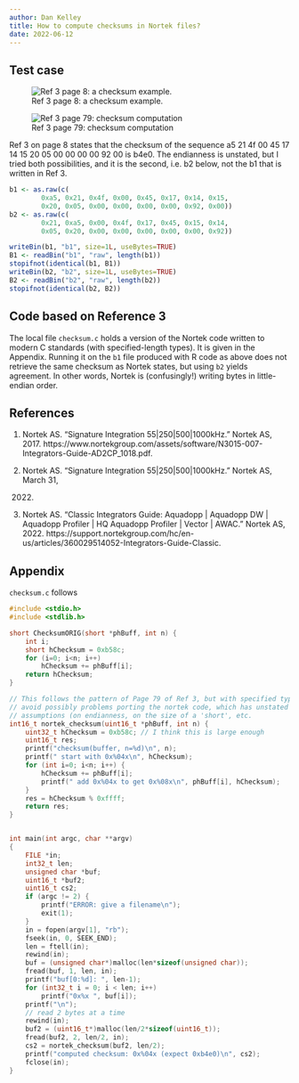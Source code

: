 ```yaml
---
author: Dan Kelley
title: How to compute checksums in Nortek files?
date: 2022-06-12
---
```


## Test case

![Ref 3 page 8: a checksum example.](ref3_p8.png)

![Ref 3 page 79: checksum computation](ref3_p79.png)


Ref 3 on page 8 states that the checksum of the sequence a5 21 4f 00 45 17 14
15 20 05 00 00 00 00 92 00 is b4e0.  The endianness is unstated, but I tried
both possibilities, and it is the second, i.e. b2 below, not the b1 that is
written in Ref 3.

```r
b1 <- as.raw(c(
        0xa5, 0x21, 0x4f, 0x00, 0x45, 0x17, 0x14, 0x15,
        0x20, 0x05, 0x00, 0x00, 0x00, 0x00, 0x92, 0x00))
b2 <- as.raw(c(
        0x21, 0xa5, 0x00, 0x4f, 0x17, 0x45, 0x15, 0x14,
        0x05, 0x20, 0x00, 0x00, 0x00, 0x00, 0x00, 0x92))

writeBin(b1, "b1", size=1L, useBytes=TRUE)
B1 <- readBin("b1", "raw", length(b1))
stopifnot(identical(b1, B1))
writeBin(b2, "b2", size=1L, useBytes=TRUE)
B2 <- readBin("b2", "raw", length(b2))
stopifnot(identical(b2, B2))
```

## Code based on Reference 3

The local file `checksum.c` holds a version of the Nortek code written to
modern C standards (with specified-length types).  It is given in the
Appendix.  Running it on the `b1` file produced with R code as above does
not retrieve the same checksum as Nortek states, but using `b2` yields
agreement.  In other words, Nortek is (confusingly!) writing bytes in
little-endian order.

## References

1. Nortek AS. “Signature Integration 55|250|500|1000kHz.” Nortek AS, 2017.
  https://www.nortekgroup.com/assets/software/N3015-007-Integrators-Guide-AD2CP_1018.pdf.

2. Nortek AS. “Signature Integration 55|250|500|1000kHz.” Nortek AS, March 31,
   2022.

3. Nortek AS. “Classic Integrators Guide: Aquadopp | Aquadopp DW | Aquadopp
   Profiler | HQ Aquadopp Profiler | Vector | AWAC.” Nortek AS, 2022.
   https://support.nortekgroup.com/hc/en-us/articles/360029514052-Integrators-Guide-Classic.

## Appendix

`checksum.c` follows
```C
#include <stdio.h>
#include <stdlib.h>

short ChecksumORIG(short *phBuff, int n) {
    int i;
    short hChecksum = 0xb58c;
    for (i=0; i<n; i++)
        hChecksum += phBuff[i];
    return hChecksum;
}

// This follows the pattern of Page 79 of Ref 3, but with specified types, to
// avoid possibly problems porting the nortek code, which has unstated
// assumptions (on endianness, on the size of a 'short', etc.
int16_t nortek_checksum(uint16_t *phBuff, int n) {
    uint32_t hChecksum = 0xb58c; // I think this is large enough
    uint16_t res;
    printf("checksum(buffer, n=%d)\n", n);
    printf(" start with 0x%04x\n", hChecksum);
    for (int i=0; i<n; i++) {
        hChecksum += phBuff[i];
        printf(" add 0x%04x to get 0x%08x\n", phBuff[i], hChecksum);
    }
    res = hChecksum % 0xffff;
    return res;
}


int main(int argc, char **argv)
{
    FILE *in;
    int32_t len;
    unsigned char *buf;
    uint16_t *buf2;
    uint16_t cs2;
    if (argc != 2) {
        printf("ERROR: give a filename\n");
        exit(1);
    }
    in = fopen(argv[1], "rb");
    fseek(in, 0, SEEK_END);
    len = ftell(in);
    rewind(in);
    buf = (unsigned char*)malloc(len*sizeof(unsigned char));
    fread(buf, 1, len, in);
    printf("buf[0:%d]: ", len-1);
    for (int32_t i = 0; i < len; i++)
        printf("0x%x ", buf[i]);
    printf("\n");
    // read 2 bytes at a time
    rewind(in);
    buf2 = (uint16_t*)malloc(len/2*sizeof(uint16_t));
    fread(buf2, 2, len/2, in);
    cs2 = nortek_checksum(buf2, len/2);
    printf("computed checksum: 0x%04x (expect 0xb4e0)\n", cs2);
    fclose(in);
}
```


